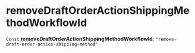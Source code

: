 
# removeDraftOrderActionShippingMethodWorkflowId

 `Const` **removeDraftOrderActionShippingMethodWorkflowId**: `"remove-draft-order-action-shipping-method"`
